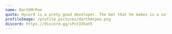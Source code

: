 ---
name: DarthMrPoe
quote: Hycord is a prety good developer. The bot that he makes is a solid bot that works 100% of the time. Along with his great customer service, he also has multiple payment methods making it extreamly convenient. Solid, 10/10.
profileImage: /profile_pictures/darthmrpoe.png
discord: https://discord.gg/sPxt33haV5
---
